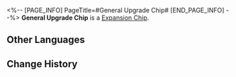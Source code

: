 <%-- [PAGE_INFO]
PageTitle=#General Upgrade Chip#
[END_PAGE_INFO] --%>
{{Item Infobox
|id          = 250233
|image       = Item General Upgrade Chip.png
|type        = Expansion Chip
|invCategory = 
|rarity      = 3
|effect      = Increases ATK and Max HP.
|description = A game item in Aetherium Wars. Aether Spirits will gain a special enhanced ability after equipping it.
}}
'''General Upgrade Chip''' is a [[Expansion Chip]].

==Other Languages==
{{Other Languages
|en   = General Upgrade Chip
|zhs  = 泛用升级芯片
|zht  = 泛用升級晶片
|ja   = チップ「汎用性向上」
|ko   = 범용 업그레이드 칩
|es   = Chip de mejora general
|fr   = Puce de mise à jour générale
|ru   = Чип общего обновления
|th   = ชิปอัปเกรดทั่วไป
|vi   = Chip Nâng Cấp Chung
|de   = Chip: Allgemeines Upgrade
|id   = General Upgrade Chip
|pt   = Chip de Melhoria Geral
}}

==Change History==
{{Change History|2.0}}